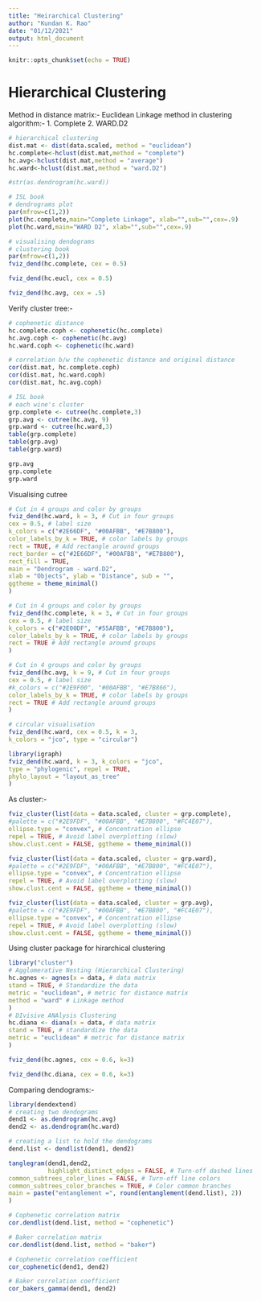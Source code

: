 ```yaml
---
title: "Heirarchical Clustering"
author: "Kundan K. Rao"
date: "01/12/2021"
output: html_document
---
```


```r
knitr::opts_chunk$set(echo = TRUE)
```

# Hierarchical Clustering
Method in distance matrix:-
Euclidean
Linkage method in clustering algorithm:-
1. Complete
2. WARD.D2
```r
# hierarchical clustering
dist.mat <- dist(data.scaled, method = "euclidean")
hc.complete<-hclust(dist.mat,method = "complete")
hc.avg<-hclust(dist.mat,method = "average")
hc.ward<-hclust(dist.mat,method = "ward.D2")
```

```r
#str(as.dendrogram(hc.ward))
```

```r
# ISL book
# dendrograms plot
par(mfrow=c(1,2))
plot(hc.complete,main="Complete Linkage", xlab="",sub="",cex=.9)
plot(hc.ward,main="WARD D2", xlab="",sub="",cex=.9)
```


```r
# visualising dendograms
# clustering book
par(mfrow=c(1,2))
fviz_dend(hc.complete, cex = 0.5)
```
```r
fviz_dend(hc.eucl, cex = 0.5)
```
```r
fviz_dend(hc.avg, cex = .5)
```


Verify cluster tree:-
```r
# cophenetic distance
hc.complete.coph <- cophenetic(hc.complete)
hc.avg.coph <- cophenetic(hc.avg)
hc.ward.coph <- cophenetic(hc.ward)

# correlation b/w the cophenetic distance and original distance
cor(dist.mat, hc.complete.coph)
cor(dist.mat, hc.ward.coph)
cor(dist.mat, hc.avg.coph)
```

```r
# ISL book
# each wine's cluster
grp.complete <- cutree(hc.complete,3)
grp.avg <- cutree(hc.avg, 9)
grp.ward <- cutree(hc.ward,3)
table(grp.complete)
table(grp.avg)
table(grp.ward)
```


```r
grp.avg
grp.complete
grp.ward
```
Visualising cutree
```r
# Cut in 4 groups and color by groups
fviz_dend(hc.ward, k = 3, # Cut in four groups
cex = 0.5, # label size
k_colors = c("#2E66DF", "#00AFBB", "#E7B800"),
color_labels_by_k = TRUE, # color labels by groups
rect = TRUE, # Add rectangle around groups
rect_border = c("#2E66DF", "#00AFBB", "#E7B800"),
rect_fill = TRUE,
main = "Dendrogram - ward.D2",
xlab = "Objects", ylab = "Distance", sub = "",
ggtheme = theme_minimal()
)
```

```r
# Cut in 4 groups and color by groups
fviz_dend(hc.complete, k = 3, # Cut in four groups
cex = 0.5, # label size
k_colors = c("#2E00DF", "#55AFBB", "#E7B800"),
color_labels_by_k = TRUE, # color labels by groups
rect = TRUE # Add rectangle around groups
)
```

```r
# Cut in 4 groups and color by groups
fviz_dend(hc.avg, k = 9, # Cut in four groups
cex = 0.5, # label size
#k_colors = c("#2E9F00", "#00AFBB", "#E7B866"),
color_labels_by_k = TRUE, # color labels by groups
rect = TRUE # Add rectangle around groups
)
```
```r
# circular visualisation
fviz_dend(hc.ward, cex = 0.5, k = 3,
k_colors = "jco", type = "circular")
```
```r
library(igraph)
fviz_dend(hc.ward, k = 3, k_colors = "jco",
type = "phylogenic", repel = TRUE,
phylo_layout = "layout_as_tree"
)
```



As cluster:-
```r
fviz_cluster(list(data = data.scaled, cluster = grp.complete),
#palette = c("#2E9FDF", "#00AFBB", "#E7B800", "#FC4E07"),
ellipse.type = "convex", # Concentration ellipse
repel = TRUE, # Avoid label overplotting (slow)
show.clust.cent = FALSE, ggtheme = theme_minimal())
```

```r
fviz_cluster(list(data = data.scaled, cluster = grp.ward),
#palette = c("#2E9FDF", "#00AFBB", "#E7B800", "#FC4E07"),
ellipse.type = "convex", # Concentration ellipse
repel = TRUE, # Avoid label overplotting (slow)
show.clust.cent = FALSE, ggtheme = theme_minimal())
```
```r
fviz_cluster(list(data = data.scaled, cluster = grp.avg),
#palette = c("#2E9FDF", "#00AFBB", "#E7B800", "#FC4E07"),
ellipse.type = "convex", # Concentration ellipse
repel = TRUE, # Avoid label overplotting (slow)
show.clust.cent = FALSE, ggtheme = theme_minimal())
```

Using cluster package for hirarchical clustering
```r
library("cluster")
# Agglomerative Nesting (Hierarchical Clustering)
hc.agnes <- agnes(x = data, # data matrix
stand = TRUE, # Standardize the data
metric = "euclidean", # metric for distance matrix
method = "ward" # Linkage method
)
# DIvisive ANAlysis Clustering
hc.diana <- diana(x = data, # data matrix
stand = TRUE, # standardize the data
metric = "euclidean" # metric for distance matrix
)

fviz_dend(hc.agnes, cex = 0.6, k=3)
```
```r
fviz_dend(hc.diana, cex = 0.6, k=3)
```

Comparing dendograms:-
```r
library(dendextend)
# creating two dendograms
dend1 <- as.dendrogram(hc.avg)
dend2 <- as.dendrogram(hc.ward)

# creating a list to hold the dendograms
dend.list <- dendlist(dend1, dend2)
```

```r
tanglegram(dend1,dend2,
           highlight_distinct_edges = FALSE, # Turn-off dashed lines
common_subtrees_color_lines = FALSE, # Turn-off line colors
common_subtrees_color_branches = TRUE, # Color common branches
main = paste("entanglement =", round(entanglement(dend.list), 2))
)
```
```r
# Cophenetic correlation matrix
cor.dendlist(dend.list, method = "cophenetic")
```

```r
# Baker correlation matrix
cor.dendlist(dend.list, method = "baker")
```

```r
# Cophenetic correlation coefficient
cor_cophenetic(dend1, dend2)
```

```r
# Baker correlation coefficient
cor_bakers_gamma(dend1, dend2)
```


